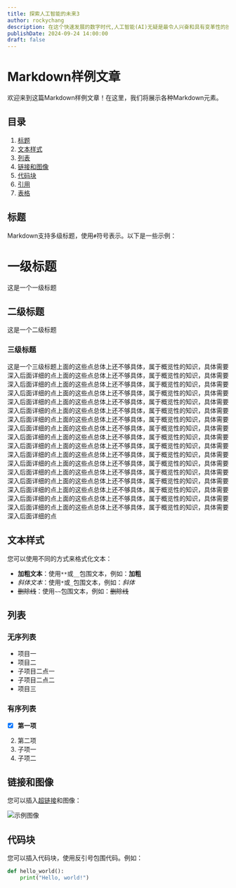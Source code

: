 ```yaml
---
title: 探索人工智能的未来3
author: rockychang
description: 在这个快速发展的数字时代,人工智能(AI)无疑是最令人兴奋和具有变革性的技术之一。从虚拟助手到自动驾驶汽车,AI正在改变我们生活、工作和互动的方式。
publishDate: 2024-09-24 14:00:00
draft: false
---
```


# Markdown样例文章

欢迎来到这篇Markdown样例文章！在这里，我们将展示各种Markdown元素。

## 目录

1. [标题](#标题)
2. [文本样式](#文本样式)
3. [列表](#列表)
4. [链接和图像](#链接和图像)
5. [代码块](#代码块)
6. [引用](#引用)
7. [表格](#表格)

## 标题

Markdown支持多级标题，使用`#`符号表示。以下是一些示例：

# 一级标题

这是一个一级标题

## 二级标题

这是一个二级标题

### 三级标题

这是一个三级标题上面的这些点总体上还不够具体，属于概览性的知识，具体需要深入后面详细的点上面的这些点总体上还不够具体，属于概览性的知识，具体需要深入后面详细的点上面的这些点总体上还不够具体，属于概览性的知识，具体需要深入后面详细的点上面的这些点总体上还不够具体，属于概览性的知识，具体需要深入后面详细的点上面的这些点总体上还不够具体，属于概览性的知识，具体需要深入后面详细的点上面的这些点总体上还不够具体，属于概览性的知识，具体需要深入后面详细的点上面的这些点总体上还不够具体，属于概览性的知识，具体需要深入后面详细的点上面的这些点总体上还不够具体，属于概览性的知识，具体需要深入后面详细的点上面的这些点总体上还不够具体，属于概览性的知识，具体需要深入后面详细的点上面的这些点总体上还不够具体，属于概览性的知识，具体需要深入后面详细的点上面的这些点总体上还不够具体，属于概览性的知识，具体需要深入后面详细的点上面的这些点总体上还不够具体，属于概览性的知识，具体需要深入后面详细的点上面的这些点总体上还不够具体，属于概览性的知识，具体需要深入后面详细的点上面的这些点总体上还不够具体，属于概览性的知识，具体需要深入后面详细的点上面的这些点总体上还不够具体，属于概览性的知识，具体需要深入后面详细的点上面的这些点总体上还不够具体，属于概览性的知识，具体需要深入后面详细的点上面的这些点总体上还不够具体，属于概览性的知识，具体需要深入后面详细的点

## 文本样式

您可以使用不同的方式来格式化文本：

- **加粗文本**：使用`**`或`__`包围文本，例如：**加粗**
- *斜体文本*：使用`*`或`_`包围文本，例如：*斜体*
- ~~删除线~~：使用`~~`包围文本，例如：~~删除线~~

## 列表

### 无序列表

- 项目一
- 项目二
- 子项目二点一
- 子项目二点二
- 项目三

### 有序列表

- [x] **第一项**
2. 第二项
3. 子项一
4. 子项二


## 链接和图像

您可以插入[超链接](https://www.example.com)和图像：

![示例图像](https://fastly.picsum.photos/id/62/600/400.jpg?hmac=GxWI7cJivRMdEntglLHv2LPQwFq34DCH700U-BBjQ2Y "示例图像")

## 代码块

您可以插入代码块，使用反引号包围代码。例如：

```python
def hello_world():
    print("Hello, world!")
```